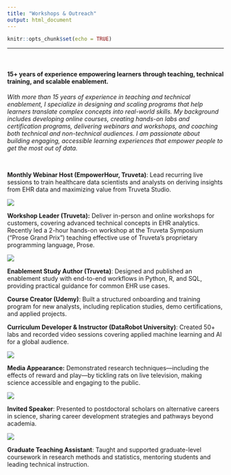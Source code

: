 ```yaml
---
title: "Workshops & Outreach"
output: html_document
---
```


```r
knitr::opts_chunk$set(echo = TRUE)
```
---


&nbsp;

#### **15+ years of experience empowering learners through teaching, technical training, and scalable enablement.**

*With more than 15 years of experience in teaching and technical enablement, I specialize in designing and scaling programs that help learners translate complex concepts into real-world skills. My background includes developing online courses, creating hands-on labs and certification programs, delivering webinars and workshops, and coaching both technical and non-technical audiences. I am passionate about building engaging, accessible learning experiences that empower people to get the most out of data.*


&nbsp;

**Monthly Webinar Host (EmpowerHour, Truveta)**: Lead recurring live sessions to train healthcare data scientists and analysts on deriving insights from EHR data and maximizing value from Truveta Studio.

![](/Users/emilywebber/Documents/website_2025/Website/image003.png)

**Workshop Leader (Truveta):** Deliver in-person and online workshops for customers, covering advanced technical concepts in EHR analytics. Recently led a 2-hour hands-on workshop at the Truveta Symposium (“Prose Grand Prix”) teaching effective use of Truveta’s proprietary programming language, Prose.

![](/Users/emilywebber/Documents/website_2025/Website/pgp2.jpg)

**Enablement Study Author (Truveta)**: Designed and published an enablement study with end-to-end workflows in Python, R, and SQL, providing practical guidance for common EHR use cases.

**Course Creator (Udemy)**: Built a structured onboarding and training program for new analysts, including replication studies, demo certifications, and applied projects.

**Curriculum Developer & Instructor (DataRobot University)**: Created 50+ labs and recorded video sessions covering applied machine learning and AI for a global audience.

![](/Users/emilywebber/Documents/website_2025/Website/DRU.png)

**Media Appearance:** Demonstrated research techniques—including the effects of reward and play—by tickling rats on live television, making science accessible and engaging to the public.

![](/Users/emilywebber/Documents/website_2025/Website/news.gif)

**Invited Speaker**: Presented to postdoctoral scholars on alternative careers in science, sharing career development strategies and pathways beyond academia.

![](/Users/emilywebber/Documents/website_2025/Website/SOM.JPG)

**Graduate Teaching Assistant**: Taught and supported graduate-level coursework in research methods and statistics, mentoring students and leading technical instruction.



<link rel="stylesheet" href="style.css" type="text/css" />
<script>
  (function(i,s,o,g,r,a,m){i['GoogleAnalyticsObject']=r;i[r]=i[r]||function(){
  (i[r].q=i[r].q||[]).push(arguments)},i[r].l=1*new Date();a=s.createElement(o),
  m=s.getElementsByTagName(o)[0];a.async=1;a.src=g;m.parentNode.insertBefore(a,m)
  })(window,document,'script','https://www.google-analytics.com/analytics.js','ga');

  ga('create', 'UA-91308049-1', 'auto');
  ga('send', 'pageview');

</script>



<!-- Go to www.addthis.com/dashboard to customize your tools --> <script type="text/javascript" src="//s7.addthis.com/js/300/addthis_widget.js#pubid=ra-589036a8549be1ce"></script>
